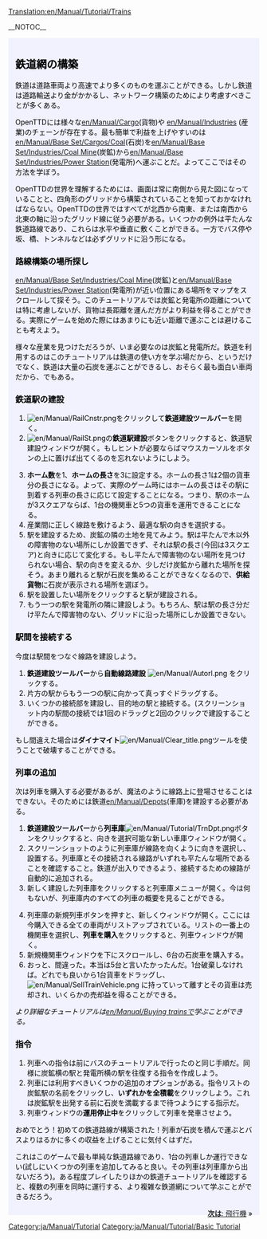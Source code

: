 [[Translation:en/Manual/Tutorial/Trains]]

__NOTOC__
{{en/Tabs|5|3
|ja/Manual/Tutorial/Main Page|1. はじめに<!--
-->|ja/Manual/Tutorial/Buses|2. バス<!--
-->|ja/Manual/Tutorial/Trains|3. 鉄道<!--
-->|ja/Manual/Tutorial/Planes|4. 飛行機<!--
-->|ja/Manual/Tutorial/Conclusion|5. おわりに}}
<div style="padding:.5em 1em 1em 1em; border-top:none; background-color:#f1f2fe; color:#000;">
{{ja/Manual/Tutorial/Navigation}}
==鉄道網の構築==
鉄道は道路車両より高速でより多くのものを運ぶことができる。しかし鉄道は道路輸送より金がかかるし、ネットワーク構築のためにより考慮すべきことが多くある。

OpenTTDには様々な[[en/Manual/Cargo]](貨物)や [[en/Manual/Industries]] (産業)のチェーンが存在する。最も簡単で利益を上げやすいのは[[en/Manual/Base Set/Cargos/Coal]](石炭)を[[en/Manual/Base Set/Industries/Coal Mine]](炭鉱)から[[en/Manual/Base Set/Industries/Power Station]](発電所)へ運ぶことだ。よってここではその方法を学ぼう。

OpenTTDの世界を理解するためには、画面は常に南側から見た図になっていることと、四角形のグリッドから構築されていることを知っておかなければならない。OpenTTDの世界ではすべてが北西から南東、または南西から北東の軸に沿ったグリッド線に従う必要がある。いくつかの例外は平たんな鉄道路線であり、これらは水平や垂直に敷くことができる。一方でバス停や坂、橋、トンネルなどは必ずグリッドに沿う形になる。


===路線構築の場所探し===
[[en/Manual/Base Set/Industries/Coal Mine]](炭鉱)と[[en/Manual/Base Set/Industries/Power Station]](発電所)が近い位置にある場所をマップをスクロールして探そう。このチュートリアルでは炭鉱と発電所の距離については特に考慮しないが、貨物は長距離を運んだ方がより利益を得ることができる。実際にゲームを始めた際にはあまりにも近い距離で運ぶことは避けることも考えよう。
{{en/Phototable|[[File:en/Manual/Tutorial/Tutorial1.png|400px]]|発電所(左下)とその近くの炭鉱(右上)|none}}

様々な産業を見つけただろうが、いま必要なのは炭鉱と発電所だ。鉄道を利用するのはこのチュートリアルは鉄道の使い方を学ぶ場だから、というだけでなく、鉄道は大量の石炭を運ぶことができるし、おそらく最も面白い車両だから、でもある。

===鉄道駅の建設===
{{en/Phototable|[[File:en/Manual/Railroad Construction.png]]|鉄道建設ツールバー|none|6=:}}
#[[File:en/Manual/RailCnstr.png]]をクリックして'''鉄道建設ツールバー'''を開く。
#[[File:en/Manual/RailSt.png]]の'''鉄道駅建設'''ボタンをクリックすると、鉄道駅建設ウィンドウが開く。もしヒントが必要ならばマウスカーソルをボタンの上に置けば出てくるのを忘れないようにしよう。
{{en/Phototable|[[File:en/Manual/Stationgui.png]]|鉄道駅建設ウィンドウ|none|6=:}}
<ol start="3">
<li>'''ホーム数'''を1、'''ホームの長さ'''を3に設定する。ホームの長さ1は2個の貨車分の長さになる。よって、実際のゲーム時にはホームの長さはその駅に到着する列車の長さに応じて設定することになる。つまり、駅のホームが3スクエアならば、1台の機関車と5つの貨車を運用できることになる。
<li>産業間に正しく線路を敷けるよう、最適な駅の向きを選択する。
<li>駅を建設するため、炭鉱の隣の土地を見てみよう。駅は平たんで木以外の障害物のない場所にしか設置できず、それは駅の長さ(今回は3スクエア)と向きに応じて変化する。もし平たんで障害物のない場所を見つけられない場合、駅の向きを変えるか、少しだけ炭鉱から離れた場所を探そう。あまり離れると駅が石炭を集めることができなくなるので、'''供給貨物'''に石炭が表示される場所を選ぼう。
<li>駅を設置したい場所をクリックすると駅が建設される。 
<li>もう一つの駅を発電所の隣に建設しよう。もちろん、駅は駅の長さ分だけ平たんで障害物のない、グリッドに沿った場所にしか設置できない。
</ol>
{{en/Phototable|[[File:en/Manual/Tutorial/Tutorial2.png|400px]]|産業の隣に建設された駅|none|6=:}}

===駅間を接続する===
今度は駅間をつなぐ線路を建設しよう。

#'''鉄道建設ツールバー'''から'''自動線路建設''' [[File:en/Manual/Autorl.png]] をクリックする。
#片方の駅からもう一つの駅に向かって真っすぐドラッグする。
#いくつかの接続部を建設し、目的地の駅と接続する。(スクリーンショット内の駅間の接続では1回のドラッグと2回のクリックで建設することができる。
{{en/Phototable|[[File:en/Manual/Tutorial/Tutorial3.png|400px]]|駅間が接続された|none|6=:}}

もし間違えた場合は'''ダイナマイト'''[[File:en/Manual/Clear title.png]]ツールを使うことで破壊することができる。

===列車の追加===
次は列車を購入する必要があるが、魔法のように線路上に登場させることはできない。そのためには鉄道[[en/Manual/Depots]](車庫)を建設する必要がある。

#'''鉄道建設ツールバー'''から'''列車庫'''[[File:en/Manual/Tutorial/TrnDpt.png]]ボタンをクリックすると、向きを選択可能な新しい車庫ウィンドウが開く。
#スクリーンショットのように列車庫が線路を向くように向きを選択し、設置する。列車庫とその接続される線路がいずれも平たんな場所であることを確認すること。鉄道が出入りできるよう、接続するための線路が自動的に追加される。
#新しく建設した列車庫をクリックすると列車庫メニューが開く。今は何もないが、列車庫内のすべての列車の概要を見ることができる。
{{en/Phototable|[[File:en/Manual/Tutorial/Tutorial4.png|400px]]|列車庫ウィンドウ|none|6=:}}
<ol start="4">
<li>列車庫の新規列車ボタンを押すと、新しくウィンドウが開く。ここには今購入できる全ての車両がリストアップされている。リストの一番上の機関車を選択し、'''列車を購入'''をクリックすると、列車ウィンドウが開く。
<li>新規機関車ウィンドウを下にスクロールし、6台の石炭車を購入する。
<li>おっと、間違った。本当は5台と言いたかったんだ。1台破棄しなければ。どれでも良いから1台貨車をドラッグし、[[File:en/Manual/SellTrainVehicle.png]] に持っていって離すとその貨車は売却され、いくらかの売却益を得ることができる。
</ol>
''より詳細なチュートリアルは[[en/Manual/Buying trains]]で学ぶことができる。''

===指令===
#列車への指令は前にバスのチュートリアルで行ったのと同じ手順だ。同様に炭鉱横の駅と発電所横の駅を往復する指令を作成しよう。
#列車には利用すべきいくつかの追加のオプションがある。指令リストの炭鉱駅の名前をクリックし、'''いずれかを全積載'''をクリックしよう。これは炭鉱駅を出発する前に石炭を満載するまで待つようにする指示だ。
#列車ウィンドウの'''運用停止中'''をクリックして列車を発車させよう。

おめでとう！初めての鉄道路線が構築された！列車が石炭を積んで運ぶとバスよりはるかに多くの収益を上げることに気付くはずだ。

これはこのゲームで最も単純な鉄道路線であり、1台の列車しか運行できない(試しにいくつかの列車を追加してみると良い。その列車は列車庫から出ないだろう)。ある程度プレイしたりほかの鉄道チュートリアルを確認すると、複数の列車を同時に運行する、より複雑な鉄道網について学ぶことができるだろう。


<span style="float: right">[[ja/Manual/Tutorial/Planes|'''次は''': 飛行機]] &raquo;</span>
</div>
[[Category:ja/Manual/Tutorial]]
[[Category:ja/Manual/Tutorial/Basic Tutorial]]